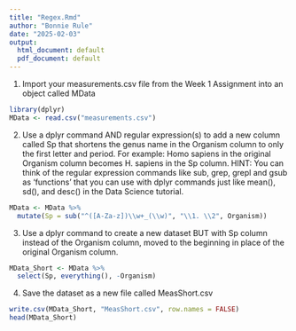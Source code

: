 ```yaml
---
title: "Regex.Rmd"
author: "Bonnie Rule"
date: "2025-02-03"
output:
  html_document: default
  pdf_document: default
---
```


1. Import your measurements.csv file from the Week 1 Assignment into an object called MData

```r
library(dplyr)
MData <- read.csv("measurements.csv")
```


2. Use a dplyr command AND regular expression(s) to add a new column called Sp that shortens the genus name in the Organism column to only the first letter and period. For example: Homo sapiens in the original Organism column becomes H. sapiens in the Sp column. HINT: You can think of the regular expression commands like sub, grep, grepl and gsub as 'functions' that you can use with dplyr commands just like mean(), sd(), and desc() in the Data Science tutorial.

```r
MData <- MData %>%
  mutate(Sp = sub("^([A-Za-z])\\w+_(\\w)", "\\1. \\2", Organism))
```


3. Use a dplyr command to create a new dataset BUT with Sp column instead of the Organism column, moved to the beginning in place of the original Organism column.

```r
MData_Short <- MData %>%
  select(Sp, everything(), -Organism)
```


4. Save the dataset as a new file called MeasShort.csv

```r
write.csv(MData_Short, "MeasShort.csv", row.names = FALSE)
head(MData_Short)
```

